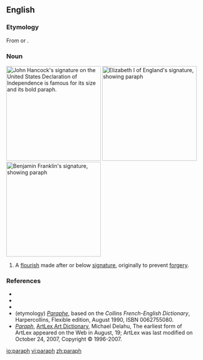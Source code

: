 ==English==

===Etymology===
{{wikipedia}}

From {{etyl|fr}} {{term|paraphe}} or {{term|parafe}}.

===Noun===
[[Image:JohnHancockSignature.jpg|thumb|right|250px|[[w:John Hancock|John Hancock]]'s signature on the [[w:United States Declaration of Independence|United States Declaration of Independence]] is famous for its size and its bold paraph.]] 
[[Image:Autograph of Elizabeth I of England (from Nordisk familjebok).png|right|thumb|250px|[[w:Elizabeth I of England|Elizabeth I of England]]'s signature, showing paraph]]
[[Image:Autograph of Benjamin Franklin (from Nordisk familjebok).png|right|thumb|250px|[[w:Benjamin Franklin|Benjamin Franklin]]'s signature, showing paraph]]
{{en-noun}}

# {{mostly|historical}} A [[flourish]] made after or below [[signature]], originally to prevent [[forgery]].

===References===
* {{R:Dictionary.com}}
* {{R:American Heritage 2006}}
* {{R:WordNet 2006}}
* (etymology) [http://dictionary.reverso.net/french-english/paraphe ''Paraphe''], based on the ''Collins French-English Dictionary'', Harpercollins, Flexible edition, August 1990, ISBN 0062755080.
* [http://artlex.com/ArtLex/P.html#anchor5714739/ ''Paraph''], [http://artlex.com/ ArtLex Art Dictionary],  Michael Delahu, The earliest form of ArtLex appeared on the Web in August, 19; ArtLex was last modified on October 24, 2007, Copyright © 1996-2007.
<references/>

[[io:paraph]]
[[vi:paraph]]
[[zh:paraph]]